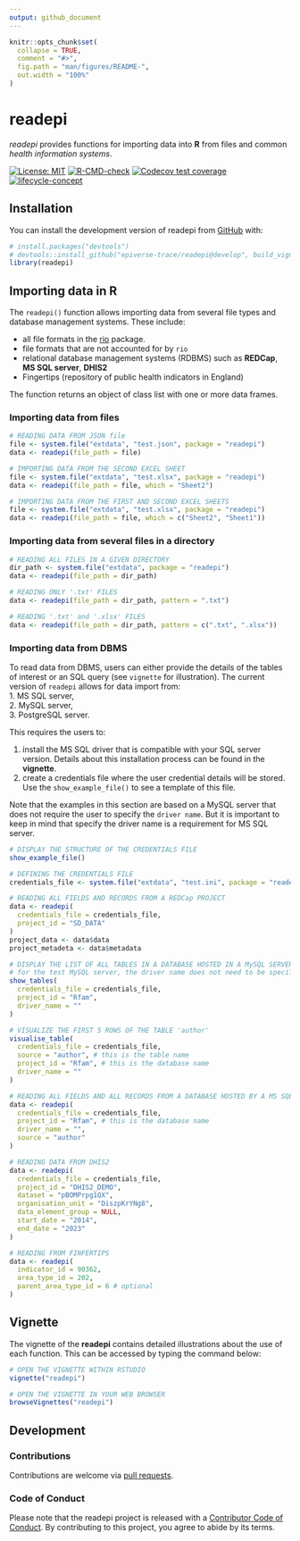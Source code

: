 ```yaml
---
output: github_document
---
```


<!-- README.md is generated from README.Rmd. Please edit that file -->

```r
knitr::opts_chunk$set(
  collapse = TRUE,
  comment = "#>",
  fig.path = "man/figures/README-",
  out.width = "100%"
)
```

# readepi

*readepi* provides functions for importing data into __R__ from files and
common _health information systems_.     


<!-- badges: start -->
[![License: MIT](https://img.shields.io/badge/License-MIT-yellow.svg)](https://opensource.org/licenses/MIT)
[![R-CMD-check](https://github.com/epiverse-trace/readepi/actions/workflows/R-CMD-check.yaml/badge.svg)](https://github.com/epiverse-trace/readepi/actions/workflows/R-CMD-check.yaml)
[![Codecov test coverage](https://codecov.io/gh/epiverse-trace/readepi/branch/main/graph/badge.svg)](https://app.codecov.io/gh/epiverse-trace/readepi?branch=main)
[![lifecycle-concept](https://raw.githubusercontent.com/reconverse/reconverse.github.io/master/images/badge-maturing.svg)](https://www.reconverse.org/lifecycle.html#concept) 
<!-- badges: end -->


## Installation

You can install the development version of readepi from
[GitHub](https://github.com/) with:

```r
# install.packages("devtools")
# devtools::install_github("epiverse-trace/readepi@develop", build_vignettes = TRUE)
library(readepi)
```

## Importing data in R
The `readepi()` function allows importing data from several file types and database management systems. These include:       

* all file formats in the [rio](https://cran.r-project.org/web/packages/rio/vignettes/rio.html) package.    
* file formats that are not accounted for by `rio`      
* relational database management systems (RDBMS) such as **REDCap**, **MS SQL server**, **DHIS2**      
* Fingertips (repository of public health indicators in England)     

The function returns an object of class list with one or more data frames.     

### Importing data from files
```r
# READING DATA FROM JSON file
file <- system.file("extdata", "test.json", package = "readepi")
data <- readepi(file_path = file)

# IMPORTING DATA FROM THE SECOND EXCEL SHEET
file <- system.file("extdata", "test.xlsx", package = "readepi")
data <- readepi(file_path = file, which = "Sheet2")

# IMPORTING DATA FROM THE FIRST AND SECOND EXCEL SHEETS
file <- system.file("extdata", "test.xlsx", package = "readepi")
data <- readepi(file_path = file, which = c("Sheet2", "Sheet1"))
```

### Importing data from several files in a directory
```r
# READING ALL FILES IN A GIVEN DIRECTORY
dir_path <- system.file("extdata", package = "readepi")
data <- readepi(file_path = dir_path)

# READING ONLY '.txt' FILES
data <- readepi(file_path = dir_path, pattern = ".txt")

# READING '.txt' and '.xlsx' FILES
data <- readepi(file_path = dir_path, pattern = c(".txt", ".xlsx"))
```

### Importing data from DBMS 
To read data from DBMS, users can either provide the details of the tables of interest or an SQL query (see `vignette` for illustration). The current version of `readepi` allows for data import from:   
1. MS SQL server,      
2. MySQL server,     
3. PostgreSQL server.   

This requires the users to: 

1. install the MS SQL driver that is compatible with your SQL server version. Details about this installation process can be found in the **vignette**.    
2. create a credentials file where the user credential details will be stored. Use the `show_example_file()` to see a template of this file.    

Note that the examples in this section are based on a MySQL server that does not require the user to specify the `driver name`. But it is important to keep in mind that specify the driver name is a requirement for MS SQL server.     

```r
# DISPLAY THE STRUCTURE OF THE CREDENTIALS FILE
show_example_file()

# DEFINING THE CREDENTIALS FILE
credentials_file <- system.file("extdata", "test.ini", package = "readepi")

# READING ALL FIELDS AND RECORDS FROM A REDCap PROJECT
data <- readepi(
  credentials_file = credentials_file,
  project_id = "SD_DATA"
)
project_data <- data$data
project_metadeta <- data$metadata

# DISPLAY THE LIST OF ALL TABLES IN A DATABASE HOSTED IN A MySQL SERVER
# for the test MySQL server, the driver name does not need to be specified
show_tables(
  credentials_file = credentials_file,
  project_id = "Rfam",
  driver_name = ""
)

# VISUALIZE THE FIRST 5 ROWS OF THE TABLE 'author'
visualise_table(
  credentials_file = credentials_file,
  source = "author", # this is the table name
  project_id = "Rfam", # this is the database name
  driver_name = ""
)

# READING ALL FIELDS AND ALL RECORDS FROM A DATABASE HOSTED BY A MS SQL SERVER
data <- readepi(
  credentials_file = credentials_file,
  project_id = "Rfam", # this is the database name
  driver_name = "",
  source = "author"
)

# READING DATA FROM DHIS2
data <- readepi(
  credentials_file = credentials_file,
  project_id = "DHIS2_DEMO",
  dataset = "pBOMPrpg1QX",
  organisation_unit = "DiszpKrYNg8",
  data_element_group = NULL,
  start_date = "2014",
  end_date = "2023"
)

# READING FROM FINFERTIPS
data <- readepi(
  indicator_id = 90362,
  area_type_id = 202,
  parent_area_type_id = 6 # optional
)
```

## Vignette
The vignette of the **readepi** contains detailed illustrations about the use of each function. This can be accessed by typing the command below:         
```r
# OPEN THE VIGNETTE WITHIN RSTUDIO
vignette("readepi")

# OPEN THE VIGNETTE IN YOUR WEB BROWSER
browseVignettes("readepi")
```


## Development

### Contributions

Contributions are welcome via [pull requests](https://github.com/epiverse-trace/readepi/pulls).

### Code of Conduct
Please note that the readepi project is released with a 
[Contributor Code of Conduct](https://contributor-covenant.org/version/2/0/CODE_OF_CONDUCT.html).
By contributing to this project, you agree to abide by its terms.
